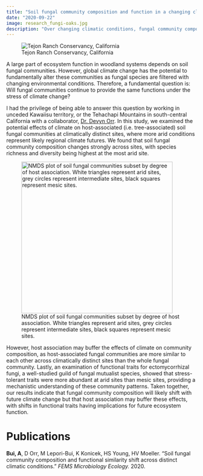 ```yaml
---
title: "Soil fungal community composition and function in a changing climate"
date: "2020-09-22"
image: research_fungi-oaks.jpg
description: "Over changing climatic conditions, fungal community composition may differ, but for some mutualist groups, their function could be retained."
---
```


![Tejon Ranch Conservancy, California](research_fungi-oaks.jpg){fig-alt="Sampling site. Oak trees tower over a green grassland with clouds in the background."}

A large part of ecosystem function in woodland systems depends on soil fungal communities. However, global climate change has the potential to fundamentally alter these communities as fungal species are filtered with changing environmental conditions. Therefore, a fundamental question is: Will fungal communities continue to provide the same functions under the stress of climate change?

I had the privilege of being able to answer this question by working in unceded Kawaiisu territory, or the Tehachapi Mountains in south-central California with a collaborator, [Dr. Devyn Orr](https://devynorr.weebly.com/). In this study, we examined the potential effects of climate on host-associated (i.e. tree-associated) soil fungal communities at climatically distinct sites, where more arid conditions represent likely regional climate futures. We found that soil fungal community composition changes strongly across sites, with species richness and diversity being highest at the most arid site.

![NMDS plot of soil fungal communities subset by degree of host association. White triangles represent arid sites, grey circles represent intermediate sites, black squares represent mesic sites.](research_fungi-nmds.jpg){width="400" fig-alt="NMDS plot of soil fungal communities subset by degree of host association. White triangles represent arid sites, grey circles represent intermediate sites, black squares represent mesic sites."}

However, host association may buffer the effects of climate on community composition, as host-associated fungal communities are more similar to each other across climatically distinct sites than the whole fungal community. Lastly, an examination of functional traits for ectomycorrhizal fungi, a well-studied guild of fungal mutualist species, showed that stress-tolerant traits were more abundant at arid sites than mesic sites, providing a mechanistic understanding of these community patterns. Taken together, our results indicate that fungal community composition will likely shift with future climate change but that host association may buffer these effects, with shifts in functional traits having implications for future ecosystem function.

# Publications

**Bui, A**, D Orr, M Lepori-Bui, K Konicek, HS Young, HV Moeller. "Soil fungal community composition and functional similarity shift across distinct climatic conditions." *FEMS Microbiology Ecology.* 2020.
